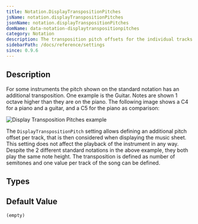 ```yaml
---
title: Notation.DisplayTranspositionPitches
jsName: notation.displayTranspositionPitches
jsonName: notation.displayTranspositionPitches
domName: data-notation-displaytranspositionpitches
category: Notation
description: The transposition pitch offsets for the individual tracks used for rendering only.
sidebarPath: /docs/reference/settings
since: 0.9.6
---
```



## Description

For some instruments the pitch shown on the standard notation has an additional transposition. One example is the Guitar. 
Notes are shown 1 octave higher than they are on the piano. The following image shows a C4 for a piano and a guitar, and a C5 for the piano as comparison:

![Display Transposition Pitches example](/img/reference/property/displaytranspositionpitches.png)

The `DisplayTranspositionPitch` setting allows defining an additional pitch offset per track, that is then considered when displaying the music sheet. 
This setting does not affect the playback of the instrument in any way. Despite the 2 different standard notations in the above example, they both play the same note height.
The transposition is defined as number of semitones and one value per track of the song can be defined.

<PropertyDescription metadata={metadata} />

## Types

<TypeTable>
    <TypeRow name="int[]" type="net" />
    <TypeRow name="Array" type="js" />
</TypeTable>

## Default Value

`(empty)`